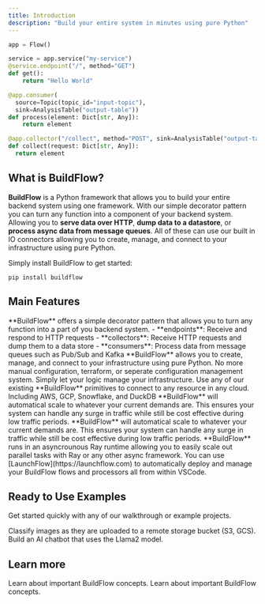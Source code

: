 ```yaml
---
title: Introduction
description: "Build your entire system in minutes using pure Python"
---
```


```python
app = Flow()

service = app.service("my-service")
@service.endpoint("/", method="GET")
def get():
    return "Hello World"

@app.consumer(
  source=Topic(topic_id="input-topic"),
  sink=AnalysisTable("output-table"))
def process(element: Dict[str, Any]):
    return element

@app.collector("/collect", method="POST", sink=AnalysisTable("output-table"))
def collect(request: Dict[str, Any]):
  return element
```

## What is BuildFlow?

**BuildFlow** is a Python framework that allows you to build your entire backend system using one framework.
With our simple decorator pattern you can turn any function into a component of your backend system. Allowing you to
**serve data over HTTP**, **dump data to a datastore**, or **process async data from message queues**. 
All of these can use our built in IO connectors allowing you to create, manage, and connect to your infrastructure using pure Python.

Simply install BuildFlow to get started:

```
pip install buildflow
```

## Main Features

<AccordionGroup>
  <Accordion icon="microchip" title="Common serving and processing patterns">
    **BuildFlow** offers a simple decorator pattern that allows you to turn any function into a part of you backend system.
    - **endpoints**: Receive and respond to HTTP requests
    - **collectors**: Receive HTTP requests and dump them to a data store
    - **consumers**: Process data from message queues such as Pub/Sub and Kafka

  </Accordion>
  <Accordion icon="road-bridge" title="Infrastructure From Code">
    **BuildFlow** allows you to create, manage, and connect to your infrastructure using pure Python. No more manual configuration, terraform, or seperate configuration management system. Simply let your logic manage your infrastructure.
  </Accordion>
  <Accordion icon="books" title="Production Ready IO Connectors">
    Use any of our existing **BuildFlow** primitives to connect to any resource in any cloud. Including AWS, GCP, Snowflake, and DuckDB 
  </Accordion>
  <Accordion icon="chart-line-up" title="Scalable by Default">
    **BuildFlow** will automatical scale to whatever your current demands are. This ensures your system can handle any surge in traffic while still be cost effective during low traffic periods.
  </Accordion>
  <Accordion icon="syringe" title="Dependency Injection">
    **BuildFlow** will automatical scale to whatever your current demands are. This ensures your system can handle any surge in traffic while still be cost effective during low traffic periods.
  </Accordion>
  <Accordion icon="person-running-fast" title="Async Runtime">
    **BuildFlow** runs in an asyncrounous Ray runtime allowing you to easily scale out parallel tasks with Ray or any other async framework.
  </Accordion>
  <Accordion icon="rocket" title="LaunchFlow">
    You can use [LaunchFlow](https://launchflow.com) to automatically deploy and manage your BuildFlow flows and processors all from within VSCode.
    </Accordion>
</AccordionGroup>

## Ready to Use Examples

Get started quickly with any of our walkthrough or example projects.

<CardGroup cols={2}>
  <Card
    title="Real-Time File Ingestion"
    icon="image"
    href="https://mintlify.com/docs/settings/global"
  >
    Classify images as they are uploaded to a remote storage bucket (S3, GCS).
  </Card>
  <Card
    title="AI Chat Bot"
    icon="comment"
    href="https://github.com/launchflow/launchflow-chat"
  >
    Build an AI chatbot that uses the Llama2 model.
  </Card>
</CardGroup>

## Learn more

<CardGroup cols={2}>
  <Card
    title="Quickstart"
    icon="play"
    href="./quickstart"
  >
    Learn about important BuildFlow concepts.
  </Card>
  <Card
    title="Concepts"
    icon="image"
    href="./concepts"
  >
    Learn about important BuildFlow concepts.
  </Card>
</CardGroup>
